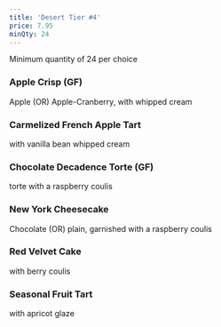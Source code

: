 ```yaml
---
title: 'Desert Tier #4'
price: 7.95
minQty: 24
---
```


Minimum quantity of 24 per choice

### Apple Crisp (GF)

Apple (OR) Apple-Cranberry, with whipped cream

### Carmelized French Apple Tart

with vanilla bean whipped cream

### Chocolate Decadence Torte (GF)

torte with a raspberry coulis

### New York Cheesecake

Chocolate (OR) plain, garnished with a raspberry coulis

### Red Velvet Cake

with berry coulis

### Seasonal Fruit Tart

with apricot glaze
